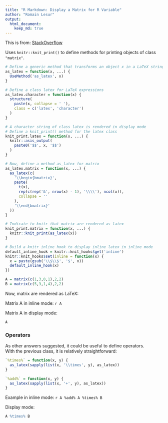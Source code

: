 ```yaml
---
title: "R Markdown: Display a Matrix for R Variable"
author: "Romain Lesur"
output: 
  html_document:
    keep_md: true
---
```


This is from:
[StackOverflow](https://stackoverflow.com/questions/45591286/for-r-markdown-how-do-i-display-a-matrix-from-r-variable)

Uses `knitr::knit_print()` to define methods for printing objects of class `"matrix"`. 



```r
# Define a generic method that transforms an object x in a LaTeX string
as_latex = function(x, ...) {
  UseMethod('as_latex', x)
}

# Define a class latex for LaTeX expressions
as_latex.character = function(x) {
  structure(
    paste(x, collapse = ' '), 
    class = c('latex', 'character')
  )
}

# A character string of class latex is rendered in display mode
# Define a knit_print() method for the latex class
knit_print.latex = function(x, ...) {
  knitr::asis_output(
    paste0('$$', x, '$$')
  )
} 

# Now, define a method as_latex for matrix
as_latex.matrix = function(x, ...) {
  as_latex(c(
    '\\begin{bmatrix}',
    paste(
      t(x),
      rep(c(rep('&', nrow(x) - 1), '\\\\'), ncol(x)),
      collapse = ''
    ),
    '\\end{bmatrix}'
  ))
}

# Indicate to knitr that matrix are rendered as latex
knit_print.matrix = function(x, ...) {
  knitr::knit_print(as_latex(x))
}

# Build a knitr inline hook to display inline latex in inline mode
default_inline_hook = knitr::knit_hooks$get('inline')
knitr::knit_hooks$set(inline = function(x) {
  x = paste(gsub('\\$\\$', '$', x))
  default_inline_hook(x)
})
```


```r
A = matrix(c(1,3,0,1),2,2)
B = matrix(c(5,3,1,4),2,2)
```


Now, matrix are rendered as LaTeX:

Matrix A in inline mode: `r A`

Matrix A in display mode:

```r
A
```

### Operators

As other answers suggested, it could be useful to define operators.  
With the previous class, it is relatively straightforward:

```r
`%times%` = function(x, y) {
  as_latex(sapply(list(x, '\\times', y), as_latex))  
}

`%add%` = function(x, y) {
  as_latex(sapply(list(x, '+', y), as_latex))  
}
```

Example in inline mode: `r A %add% A %times% B`

Display mode:
```r
A %times% B
```
